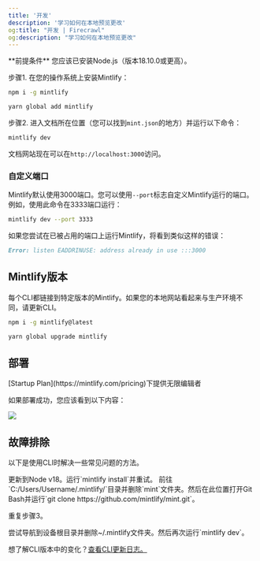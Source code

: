 ```yaml
---
title: '开发'
description: '学习如何在本地预览更改'
og:title: "开发 | Firecrawl"
og:description: "学习如何在本地预览更改"
---
```


<Info>
  **前提条件** 您应该已安装Node.js（版本18.10.0或更高）。
</Info>

步骤1. 在您的操作系统上安装Mintlify：

<CodeGroup>

```bash npm
npm i -g mintlify
```

```bash yarn
yarn global add mintlify
```

</CodeGroup>

步骤2. 进入文档所在位置（您可以找到`mint.json`的地方）并运行以下命令：

```bash
mintlify dev
```

文档网站现在可以在`http://localhost:3000`访问。

### 自定义端口

Mintlify默认使用3000端口。您可以使用`--port`标志自定义Mintlify运行的端口。例如，使用此命令在3333端口运行：

```bash
mintlify dev --port 3333
```

如果您尝试在已被占用的端口上运行Mintlify，将看到类似这样的错误：

```md
Error: listen EADDRINUSE: address already in use :::3000
```

## Mintlify版本

每个CLI都链接到特定版本的Mintlify。如果您的本地网站看起来与生产环境不同，请更新CLI。

<CodeGroup>

```bash npm
npm i -g mintlify@latest
```

```bash yarn
yarn global upgrade mintlify
```

</CodeGroup>

## 部署

<Tip>
  [Startup Plan](https://mintlify.com/pricing)下提供无限编辑者
</Tip>

如果部署成功，您应该看到以下内容：

<Frame>
  <img src="/images/checks-passed.png" style={{ borderRadius: '0.5rem' }} />
</Frame>

## 故障排除

以下是使用CLI时解决一些常见问题的方法。

<AccordionGroup>
  <Accordion title="Mintlify未加载">
    更新到Node v18。运行`mintlify install`并重试。
  </Accordion>
  <Accordion title="Windows上没有此类文件或目录">
前往`C:/Users/Username/.mintlify/`目录并删除`mint`文件夹。然后在此位置打开Git Bash并运行`git clone https://github.com/mintlify/mint.git`。

重复步骤3。

  </Accordion>
  <Accordion title="遇到未知错误">
    尝试导航到设备根目录并删除~/.mintlify文件夹。然后再次运行`mintlify dev`。
  </Accordion>
</AccordionGroup>

想了解CLI版本中的变化？[查看CLI更新日志。](/changelog/command-line)
